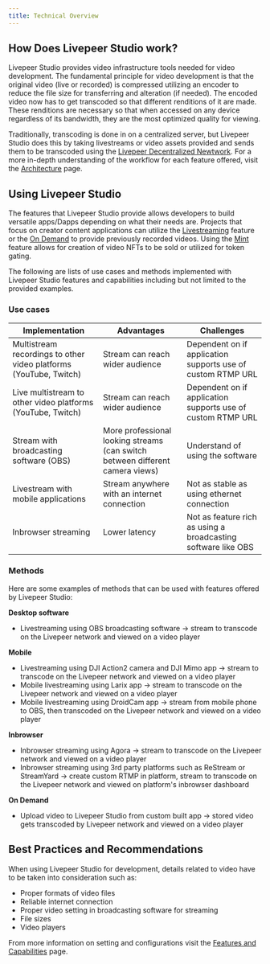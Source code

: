 ```yaml
---
title: Technical Overview 
---
```



## How Does Livepeer Studio work?

Livepeer Studio provides video infrastructure tools needed for video development. The fundamental principle for video development is that the original video (live or recorded) is compressed utilizing an encoder to reduce the file size for transferring and alteration (if needed). The encoded video now has to get transcoded so that different renditions of it are made. These renditions are necessary so that when accessed on any device regardless of its bandwidth, they are the most optimized quality for viewing.

Traditionally, transcoding is done in on a centralized server, but Livepeer Studio does this by taking livestreams or video assets provided and sends them to be transcoded using the [Livepeer Decentralized Newtwork](https://livepeer.org). For a more in-depth understanding of the workflow for each feature offered, visit the [Architecture](./architecture) page.

## Using Livepeer Studio

The features that Livepeer Studio provide allows developers to build versatile apps/Dapps depending on what their needs are. Projects that focus on creator content applications can utilize the [Livestreaming](./livestream) feature or the [On Demand](./upload) to provide previously recorded videos. Using the [Mint](./mint) feature allows for creation of video NFTs to be sold or utilized for token gating.

The following are lists of use cases and methods implemented with Livepeer Studio features and capabilities including but not limited to the provided examples.

### Use cases

| Implementation                                                                                                 | Advantages | Challenges |
| -------------------------------------------------------------------------------------------------------------- | ---------- | ---------- |
| Multistream recordings to other video platforms (YouTube, Twitch)                                                        |    Stream can reach wider audience        |    Dependent on if application supports use of custom RTMP URL         |
| Live multistream to other video platforms (YouTube, Twitch)                                                                                              |     Stream can reach wider audience      |    Dependent on if application supports use of custom RTMP URL        |
| Stream with broadcasting software (OBS) |     More professional looking streams (can switch between different camera views)       |      Understand of using the software      |
| Livestream with mobile applications                                                                        |            Stream anywhere with an internet connection|      Not as stable as using ethernet connection      |
| Inbrowser streaming                                                                      |            Lower latency|       Not as feature rich as using a broadcasting software like OBS     |


### Methods

Here are some examples of methods that can be used with features offered by Livepeer Studio:

**Desktop software**
- Livestreaming using OBS broadcasting software -> stream to transcode on the Livepeer network and viewed on a video player

**Mobile**
- Livestreaming using DJI Action2 camera and DJI Mimo app -> stream to transcode on the Livepeer network and viewed on a video player
- Mobile livestreaming using Larix app -> stream to transcode on the Livepeer network and viewed 
on a video player
- Mobile livestreaming using DroidCam app -> stream from mobile phone to OBS, then transcoded on the Livepeer network and viewed on a video player

**Inbrowser**
- Inbrowser streaming using Agora ->  stream to transcode on the Livepeer network and viewed on a video player
- Inbrowser streaming using 3rd party platforms such as ReStream or StreamYard -> create custom RTMP in platform, stream to transcode on the Livepeer network and viewed on platform's inbrowser dashboard

**On Demand**
- Upload video to Livepeer Studio from custom built app -> stored video gets transcoded by Livepeer network and viewed on a video player


## Best Practices and Recommendations

When using Livepeer Studio for development, details related to video have to be taken into consideration such as:

- Proper formats of video files
- Reliable internet connection 
- Proper video setting in broadcasting software for streaming
- File sizes
- Video players

From more information on setting and configurations visit the [Features and Capabilities](./features) page.